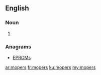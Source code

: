 ==English==

===Noun===
{{head|en|plural}}

# {{plural of|moper|lang=en|nocat=1}}

===Anagrams===
* [[EPROMs#English|EPROMs]]

[[ar:mopers]]
[[fr:mopers]]
[[ku:mopers]]
[[my:mopers]]
